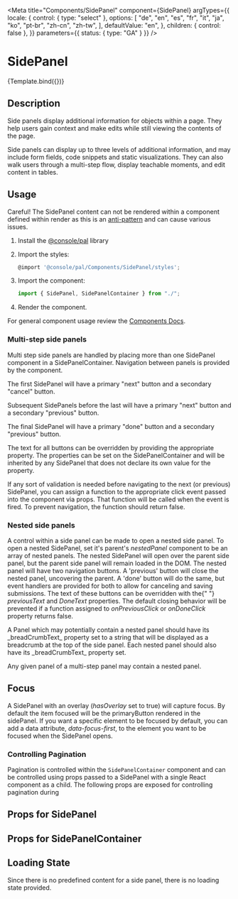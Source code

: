 
<Meta
  title="Components/SidePanel"
  component={SidePanel}
  argTypes={{
    locale: {
      control: { type: "select" },
      options: [
        "de",
        "en",
        "es",
        "fr",
        "it",
        "ja",
        "ko",
        "pt-br",
        "zh-cn",
        "zh-tw",
      ],
      defaultValue: "en",
    },
    children: { control: false },
  }}
  parameters={{ status: { type: "GA" } }}
/>

# SidePanel


<Canvas>
  <Story
    name="Demo"
    args={{
      dismissible: true,
      withGradient: true,
    }}
  >
    {Template.bind({})}
  </Story>
</Canvas>

## Description

Side panels display additional information for objects within a page. They help users gain context and make edits
while still viewing the contents of the page.

Side panels can display up to three levels of additional information, and may include form fields, code snippets
and static visualizations. They can also walk users through a multi-step flow, display teachable moments, and edit content in tables.

## Usage

Careful! The SidePanel content can not be rendered within a component defined within render as this is an [anti-pattern](https://reactjs.org/docs/higher-order-components.html#dont-use-hocs-inside-the-render-method) and can cause various issues.

1.  Install the [@console/pal](https://github.ibm.com/ibmcloud/pal#how-to-install-and-use) library
2.  Import the styles:

    ```js
    @import '@console/pal/Components/SidePanel/styles';
    ```

3.  Import the component:

    ```js
    import { SidePanel, SidePanelContainer } from "./";
    ```

4.  Render the component.

For general component usage review the [Components Docs](https://pages.github.ibm.com/ibmcloud/pal/development-guidelines/components/overview).

### Multi-step side panels

<p>
  Multi step side panels are handled by placing more than one SidePanel
  component in a SidePanelContainer. Navigation between panels is provided by
  the component.
</p>
<p>
  The first SidePanel will have a primary "next" button and a secondary "cancel"
  button.
</p>
<p>
  Subsequent SidePanels before the last will have a primary "next" button and a
  secondary "previous" button.
</p>
<p>
  The final SidePanel will have a primary "done" button and a secondary
  "previous" button.
</p>
<p>
  The text for all buttons can be overridden by providing the appropriate
  property. The properties can be set on the SidePanelContainer and will be
  inherited by any SidePanel that does not declare its own value for the
  property.
</p>
<p>
  If any sort of validation is needed before navigating to the next (or
  previous) SidePanel, you can assign a function to the appropriate click event
  passed into the component via props. That function will be called when the
  event is fired. To prevent navigation, the function should return false.
</p>

### Nested side panels

<p>
  A control within a side panel can be made to open a nested side panel. To open
  a nested SidePanel, set it's parent's <em>nestedPanel</em> component to be an
  array of nested panels. The nested SidePanel will open over the parent side
  panel, but the parent side panel will remain loaded in the DOM. The nested
  panel will have two navigation buttons. A 'previous' button will close the
  nested panel, uncovering the parent. A 'done' button will do the same, but
  event handlers are provided for both to allow for canceling and saving
  submissions. The text of these buttons can be overridden with the{" "}
  <em>previousText</em>
  and <em>DoneText</em> properties. The default closing behavior will be prevented
  if a function assigned to <em>onPreviousClick</em> or <em>onDoneClick</em> property
  returns false.
</p>
<p>
  A Panel which may potentially contain a nested panel should have its
  _breadCrumbText_ property set to a string that will be displayed as a
  breadcrumb at the top of the side panel. Each nested panel should also have
  its _breadCrumbText_ property set.
</p>
<p>Any given panel of a multi-step panel may contain a nested panel.</p>

## Focus

<p>
  A SidePanel with an overlay (<em>hasOverlay</em> set to true) will capture
  focus. By default the item focused will be the primaryButton rendered in the
  sidePanel. If you want a specific element to be focused by default, you can
  add a data attribute, <em>data-focus-first</em>, to the element you want to be
  focused when the SidePanel opens.
</p>

### Controlling Pagination

Pagination is controlled within the `SidePanelContainer` component and can be controlled using props passed to a SidePanel with a single React
component as a child. The following props are exposed for controlling pagination during

## Props for SidePanel

<ArgsTable of={SidePanel} />

## Props for SidePanelContainer

<ArgsTable of={SidePanelContainer} />

## Loading State

Since there is no predefined content for a side panel, there is no loading state provided.
